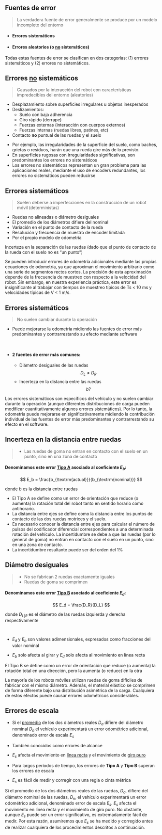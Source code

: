 ## Fuentes de error {.smaller}

> La verdadera fuente de error generalmente se produce por un modelo incompleto del entorno

- #### Errores sistemáticos
- #### Errores aleatorios (o [no]{.underline} sistemáticos)

::: {.notes}
Todas estas fuentes de error se clasifican en dos categorías: (1) errores sistemáticos y (2) errores no sistemáticos.
:::

## Errores [no]{.underline} sistemáticos {.smaller}

> Causados ​​por la interacción del robot con características impredecibles del entorno (aleatorios)

- Desplazamiento sobre superficies irregulares u objetos inesperados
- Deslizamientos:
  - Suelo con baja adherencia
  - Giro rápido (derrape)
  - Fuerzas externas (interacción con cuerpos externos)
  - Fuerzas internas (ruedas libres, patines, etc)
- Contacto **no** puntual de las ruedas y el suelo

::: {.notes}
- Por ejemplo, las irregularidades de la superficie del suelo, como baches, grietas o residuos, harán que una rueda gire más de lo previsto.
- En superficies rugosas con irregularidades significativas, son predominantes los errores no sistemáticos
- Los errores no sistemáticos representan un gran problema para las aplicaciones reales, mediante el uso de encoders redundantes, los errores no sistemáticos pueden reducirse 
:::

## Errores sistemáticos {.smaller}

> Suelen deberse a imperfecciones en la construcción de un robot móvil (deterministas)

- Ruedas no alineadas o diámetro desiguales
- El promedio de los diámetros difiere del nominal
- Variación en el punto de contacto de la rueda
- Resolución y frecuencia de muestro de encoder limitada
- Por el propio modelo de odometría

::: {.notes}
Incerteza en la separación de las ruedas (dado que el punto de contacto de la rueda con el suelo no es "un punto")

Se pueden introducir errores de odometría adicionales mediante las propias ecuaciones de odometría, ya que aproximan el movimiento arbitrario como una serie de segmentos rectos cortos. La precisión de esta aproximación depende de la frecuencia de muestreo con respecto a la velocidad del robot. Sin embargo, en nuestra experiencia práctica, este error es insignificante al trabajar con tiempos de muestreo típicos de Ts < 10 ms y velocidades típicas de V < 1 m/s.
:::


## Errores sistemáticos {.smaller}

> No suelen cambiar durante la operación

- Puede mejorarse la odometría midiendo las fuentes de error más predominantes y contrarrestando su efecto mediante software

<br>

- #### 2 fuentes de error más comunes:
  * Diámetro desiguales de las ruedas $$D_L \neq D_R$$
  * Incerteza en la distancia entre las ruedas $$b?$$

::: {.notes}
Los errores sistemáticos son específicos del vehículo y no suelen cambiar durante la operación (aunque diferentes distribuciones de carga pueden modificar cuantitativamente algunos errores sistemáticos). Por lo tanto, la odometría puede mejorarse en significativamente midiendo la contribución individual de las fuentes de error más predominantes y contrarrestando su efecto en el software.
:::

## Incerteza en la distancia entre ruedas {.smaller}

> - Las ruedas de goma no entran en contacto con el suelo en un punto, sino en una zona de contacto


#### Denominamos este error [Tipo A]{.underline} asociado al coeficiente $E_b$:

$$
E_b = \frac{b_{\textrm{actual}}}{b_{\textrm{nominal}}}
$$

donde $b$ es la distancia entre ruedas

::: {.notes}
- El Tipo A se define como un error de orientación que reduce (o aumenta) la rotación total del robot tanto en sentido horario como antihorario.
- La distancia entre ejes se define como la distancia entre los puntos de contacto de las dos ruedas motrices y el suelo.
- Es necesario conocer la distancia entre ejes para calcular el número de pulsos del codificador diferencial correspondientes a una determinada rotación del vehículo. La incertidumbre se debe a que las ruedas (por lo general de goma) no entran en contacto con el suelo en un punto, sino en una zona de contacto.
- La incertidumbre resultante puede ser del orden del 1%
:::


## Diámetro desiguales {.smaller}

> - No se fabrican 2 ruedas exactamente iguales
> - Ruedas de goma se comprimen



#### Denominamos este error [Tipo B]{.underline} asociado al coeficiente $E_d$:

$$
E_d = \frac{D_R}{D_L}
$$

donde $D_{L|R}$ es el diámetro de las ruedas izquierda y derecha respectivamente

<br>

- $E_d$ y $E_b$ son valores adimensionales, expresados ​​como fracciones del valor nominal

- $E_b$ solo afecta al girar y $E_d$ solo afecta al movimiento en línea recta



::: {.notes}
El Tipo B se define como un error de orientación que reduce (o aumenta) la rotación total en una dirección, pero la aumenta (o reduce) en la otra

La mayoría de los robots móviles utilizan ruedas de goma difíciles de fabricar con el mismo diámetro. Además, el material elástico se comprimen de forma diferente bajo una distribución asimétrica de la carga. Cualquiera de estos efectos puede causar errores odométricos considerables.
:::

## Errores de escala {.smaller}

- Si el [promedio]{.underline} de los dos diámetros reales $D_a$ difiere del diámetro nominal $D_n$ el vehículo experimentará un error odométrico adicional, denominado error de escala $E_s$

- También conocidos como errores de alcance


- $E_s$ afecta el movimiento en [línea recta]{.underline} y el movimiento de [giro puro]{.underline}

- Para largos períodos de tiempo, los errores de **Tipo A** y **Tipo B** superan los errores de escala


- $E_s$ es fácil de medir y corregir con una regla o cinta métrica



::: {.notes}
Si el promedio de los dos diámetros reales de las ruedas, $D_a$, difiere del diámetro nominal de las ruedas, $D_n$, el vehículo experimentará un error odométrico adicional, denominado error de escala $E_s$. $E_s$ afecta el movimiento en línea recta y el movimiento de giro puro. No obstante, aunque $E_s$ puede ser un error significativo, es extremadamente fácil de medir. Por esta razón, asumiremos que $E_s$ se ha medido y corregido antes de realizar cualquiera de los procedimientos descritos a continuación.
:::